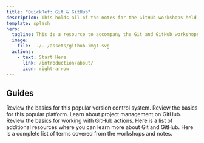 ```yaml
---
title: "QuickRef: Git & GitHub"
description: This holds all of the notes for the GitHub workshops held in the freeCodeCamp Discord Community.
template: splash
hero:
  tagline: This is a resource to accompany the Git and GitHub workshops held in the freeCodeCamp Discord community.
  image:
    file: ../../assets/github-img1.svg
  actions:
    - text: Start Here
      link: /introduction/about/
      icon: right-arrow
---
```



## Guides

<CardGrid>
  <LinkCard title="Git Basics" href="/guides/git-basics">
    Review the basics for this popular version control system.
  </LinkCard>
  <LinkCard title="GitHub Basics" href="/guides/github-basics">
    Review the basics for this popular platform.
  </LinkCard>
  <LinkCard title="GitHub Project Management" href="/guides/project-management">
    Learn about project management on GitHub.
  </LinkCard>
  <LinkCard title="GitHub Actions" href="/guides/github-actions">
    Review the basics for working with GitHub actions.
  </LinkCard>
  <LinkCard title="Additional Resources" href="/resources/resources">
    Here is a list of additional resources where you can learn more about Git
    and GitHub.
  </LinkCard>
  <LinkCard title="Glossary of terms" href="/resources/glossary">
    Here is a complete list of terms covered from the workshops and notes.
  </LinkCard>
</CardGrid>
